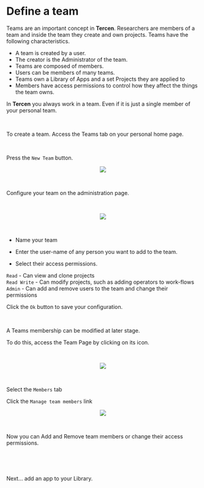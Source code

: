# Define a team

Teams are an important concept in __Tercen__. Researchers are members of a team and inside the team they create and own projects. Teams have the following characteristics. 

* A team is created by a user.
* The creator is the Administrator of the team.
* Teams are composed of members.
* Users can be members of many teams.
* Teams own a Library of Apps and a set Projects they are applied to
* Members have access permissions to control how they affect the things the team owns.

In __Tercen__ you always work in a team. Even if it is just a single member of your personal team.

\

To create a team. Access the Teams tab on your personal home page. 

\

Press the `New Team` button.

<center><img src="images/Defining_teams_NewTeam.png"></center>

\

Configure your team on the administration page.

\

<center><img src="images/SHADOW_Defining_teams_DefineTeam.png"></center>

\

* Name your team

* Enter the user-name of any person you want to add to the team.

* Select their access permissions.

`Read`        - Can view and clone projects\
`Read Write`  - Can modify projects, such as adding operators to work-flows\
`Admin`       - Can add and remove users to the team and change their permissions\

Click the `Ok` button to save your configuration.

\

A Teams membership can be modified at later stage. 

To do this, access the Team Page by clicking on its icon.

\

<center><img src="images/Defining_teams_select_team.png"></center>

\

Select the `Members` tab

Click the `Manage team members` link

<center><img src="images/Defining_teams_modify_select.png"></center>

\

Now you can Add and Remove team members or change their access permissions.

\

\

Next... add an app to your Library.
